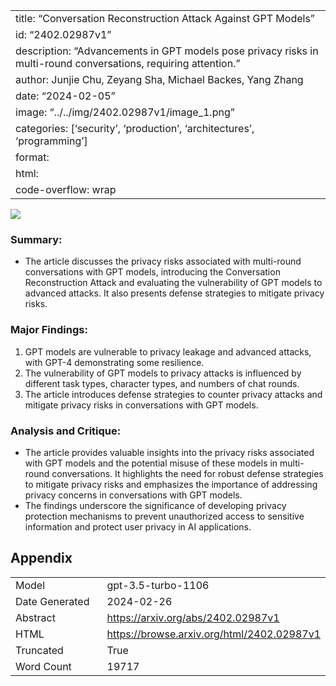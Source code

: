 
---
title: "Conversation Reconstruction Attack Against GPT Models"
id: "2402.02987v1"
description: "Advancements in GPT models pose privacy risks in multi-round conversations, requiring attention."
author: Junjie Chu, Zeyang Sha, Michael Backes, Yang Zhang
date: "2024-02-05"
image: "../../img/2402.02987v1/image_1.png"
categories: ['security', 'production', 'architectures', 'programming']
format:
  html:
    code-overflow: wrap
---

![](../../img/2402.02987v1/image_1.png)

### Summary:
- The article discusses the privacy risks associated with multi-round conversations with GPT models, introducing the Conversation Reconstruction Attack and evaluating the vulnerability of GPT models to advanced attacks. It also presents defense strategies to mitigate privacy risks.

### Major Findings:
1. GPT models are vulnerable to privacy leakage and advanced attacks, with GPT-4 demonstrating some resilience.
2. The vulnerability of GPT models to privacy attacks is influenced by different task types, character types, and numbers of chat rounds.
3. The article introduces defense strategies to counter privacy attacks and mitigate privacy risks in conversations with GPT models.

### Analysis and Critique:
- The article provides valuable insights into the privacy risks associated with GPT models and the potential misuse of these models in multi-round conversations. It highlights the need for robust defense strategies to mitigate privacy risks and emphasizes the importance of addressing privacy concerns in conversations with GPT models.
- The findings underscore the significance of developing privacy protection mechanisms to prevent unauthorized access to sensitive information and protect user privacy in AI applications.

## Appendix

|          |          |
|----------|----------|
| Model     | gpt-3.5-turbo-1106       |
| Date Generated     | 2024-02-26       |
| Abstract | [https://arxiv.org/abs/2402.02987v1](https://arxiv.org/abs/2402.02987v1)        |
| HTML     | [https://browse.arxiv.org/html/2402.02987v1](https://browse.arxiv.org/html/2402.02987v1)       |
| Truncated       | True       |
| Word Count       | 19717       |